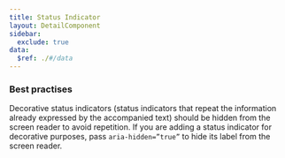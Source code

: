 ```yaml
---
title: Status Indicator
layout: DetailComponent
sidebar:
  exclude: true
data:
  $ref: ./#/data
---
```


### Best practises

Decorative status indicators (status indicators that repeat the information already expressed by the accompanied text) should be hidden from the screen reader to avoid repetition. If you are adding a status indicator for decorative purposes, pass `aria-hidden=”true”` to hide its label from the screen reader.
